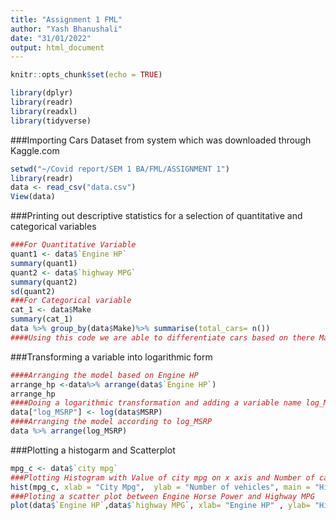---
title: "Assignment 1 FML"
author: "Yash Bhanushali"
date: "31/01/2022"
output: html_document
---

```{r setup, include=FALSE}
knitr::opts_chunk$set(echo = TRUE)
```

```{r}
library(dplyr)
library(readr)
library(readxl)
library(tidyverse)
```

###Importing Cars Dataset from system which was downloaded through Kaggle.com

```{r}
setwd("~/Covid report/SEM 1 BA/FML/ASSIGNMENT 1")
library(readr)
data <- read_csv("data.csv")
View(data)

```

###Printing out descriptive statistics for a selection of quantitative and categorical variables
```{r}
###For Quantitative Variable
quant1 <- data$`Engine HP`
summary(quant1)
quant2 <- data$`highway MPG`
summary(quant2)
sd(quant2)
###For Categorical variable
cat_1 <- data$Make
summary(cat_1)
data %>% group_by(data$Make)%>% summarise(total_cars= n())
####Using this code we are able to differentiate cars based on there Makes.
```

###Transforming a variable into logarithmic form
```{r}
####Arranging the model based on Engine HP
arrange_hp <-data%>% arrange(data$`Engine HP`)
arrange_hp
####Doing a logarithmic transformation and adding a variable name log_MSRP in the dataset
data["log_MSRP"] <- log(data$MSRP)
####Arranging the model according to log_MSRP
data %>% arrange(log_MSRP)

```

###Plotting a histogarm and Scatterplot
```{r}
mpg_c <- data$`city mpg`
###Plotting Histogram with Value of city mpg on x axis and Number of cars on Y axis
hist(mpg_c, xlab = "City Mpg",  ylab = "Number of vehicles", main = "Histogram for City Mpg", col = "Blue")
###Ploting a scatter plot between Engine Horse Power and Highway MPG
plot(data$`Engine HP`,data$`highway MPG`, xlab= "Engine HP" , ylab= "Highway MPG", main= "Scatter Plot")

```

